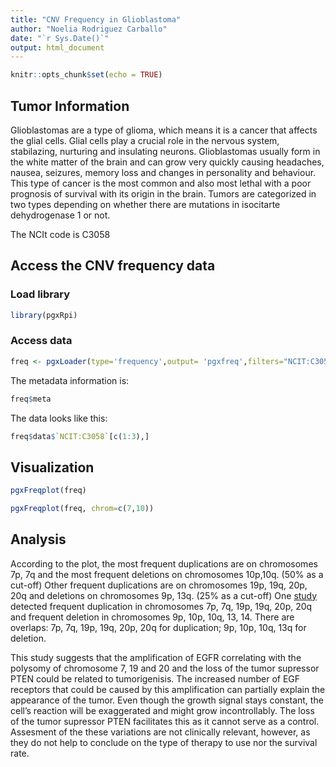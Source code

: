 ```yaml
---
title: "CNV Frequency in Glioblastoma"
author: "Noelia Rodriguez Carballo"
date: "`r Sys.Date()`"
output: html_document
---
```


```r
knitr::opts_chunk$set(echo = TRUE)
```
## Tumor Information
Glioblastomas are a type of glioma, which means it is a cancer that affects the glial cells. Glial cells play a crucial role in the nervous system, stabilazing, nurturing and insulating neurons. Glioblastomas usually form in the white matter of the brain and can grow very quickly causing headaches, nausea, seizures, memory loss and changes in personality and behaviour. This type of cancer is the most common and also most lethal with a poor prognosis of survival with its origin in the brain. Tumors are categorized in two types depending on whether there are mutations in isocitarte dehydrogenase 1 or not. 

The NCIt code is C3058

## Access the CNV frequency data
### Load library

```r
library(pgxRpi)
```

### Access data

```r
freq <- pgxLoader(type='frequency',output= 'pgxfreq',filters="NCIT:C3058")
```

The metadata information is:

```r
freq$meta
```

The data looks like this:

```r
freq$data$`NCIT:C3058`[c(1:3),]
```

## Visualization

```r
pgxFreqplot(freq)
```

```r
pgxFreqplot(freq, chrom=c(7,10))

```


## Analysis
According to the plot, the most frequent duplications are on chromosomes 7p, 7q and the most frequent deletions on chromosomes 10p,10q. (50% as a cut-off) Other frequent duplications are on chromosomes 19p, 19q, 20p, 20q and deletions on chromosomes 9p, 13q. (25% as a cut-off)
One [study](https://www.sciencedirect.com/science/article/pii/S0046817718304970) detected frequent duplication in chromosomes 7p, 7q, 19p, 19q, 20p, 20q and frequent deletion in chromosomes 9p, 10p, 10q, 13, 14. 
There are overlaps: 7p, 7q, 19p, 19q, 20p, 20q for duplication; 9p, 10p, 10q, 13q for deletion. 

This study suggests that the amplification of EGFR correlating with the polysomy of chromosome 7, 19 and 20 and the loss of the tumor supressor PTEN could be related to tumorigenisis. The increased number of EGF receptors that could be caused by this amplification can partially explain the appearance of the tumor. Even though the growth signal stays constant, the cell's reaction will be exaggerated and might grow incontrollably. The loss of the tumor supressor PTEN facilitates this as it cannot serve as a control. Assesment of the these variations are not clinically relevant, however, as they do not help to conclude on the type of therapy to use nor the survival rate. 

